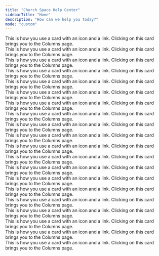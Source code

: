 ```yaml
---
title: "Church Space Help Center"
sidebarTitle: "Home"
description: "How can we help you today?"
mode: "custom"
---
```


<div className="w-full max-w-5xl mx-auto p-6">
  <Columns cols={3}>
    <div className="hidden dark:block">
      <Card
        title="Get Started"
        href="/getting-started"
        img="/images/get-started.png"
        className="hidden dark:block"
      >
        This is how you use a card with an icon and a link. Clicking on this
        card brings you to the Columns page.
      </Card>
    </div>
    <div className="hidden dark:block">
      <Card
        title="Switch from Mailchimp"
        href="/switch/from-mailchimp"
        img="/images/switch.png"
      >
        This is how you use a card with an icon and a link. Clicking on this
        card brings you to the Columns page.
      </Card>
    </div>
    <div className="hidden dark:block">
      <Card
        title="Planning Center Integration"
        href="/integrations/pco"
        img="/images/pco.png"
      >
        This is how you use a card with an icon and a link. Clicking on this
        card brings you to the Columns page.
      </Card>
    </div>
    <div className="hidden dark:block">
      <Card
        title="Your Account"
        href="/account/overview"
        img="/images/account.png"
      >
        This is how you use a card with an icon and a link. Clicking on this
        card brings you to the Columns page.
      </Card>
    </div>
    <div className="hidden dark:block">
      <Card title="Emails" href="/emails/overview" img="/images/email.png">
        This is how you use a card with an icon and a link. Clicking on this
        card brings you to the Columns page.
      </Card>
    </div>
    <div className="hidden dark:block">
      <Card title="Links" href="/links/overview" img="/images/links.png">
        This is how you use a card with an icon and a link. Clicking on this
        card brings you to the Columns page.
      </Card>
    </div>
    <div className="hidden dark:block">
      <Card
        title="Organization"
        href="/organization/overview"
        img="/images/organization.png"
      >
        This is how you use a card with an icon and a link. Clicking on this
        card brings you to the Columns page.
      </Card>
    </div>
    <div className="hidden dark:block">
      <Card title="Billing" href="/billing/overview" img="/images/billing.png">
        This is how you use a card with an icon and a link. Clicking on this
        card brings you to the Columns page.
      </Card>
    </div>
    <div className="hidden dark:block">
      <Card title="People" href="/people/overview" img="/images/people.png">
        This is how you use a card with an icon and a link. Clicking on this
        card brings you to the Columns page.
      </Card>
    </div>
    <div className="hidden dark:block">
      <Card
        title="Domains"
        href="/domains"
        img="/images/domains.png"
        className="hidden dark:block"
      >
        This is how you use a card with an icon and a link. Clicking on this
        card brings you to the Columns page.
      </Card>
    </div>
    <div className="block dark:hidden">
      <Card
        title="Get Started"
        href="/getting-started"
        img="/images/get-started-light.png"
        className="hidden dark:block"
      >
        This is how you use a card with an icon and a link. Clicking on this
        card brings you to the Columns page.
      </Card>
    </div>
    <div className="block dark:hidden">
      <Card
        title="Switch from Mailchimp"
        href="/switch/from-mailchimp"
        img="/images/switch-light.png"
      >
        This is how you use a card with an icon and a link. Clicking on this
        card brings you to the Columns page.
      </Card>
    </div>
    <div className="block dark:hidden">
      <Card
        title="Planning Center Integration"
        href="/integrations/pco"
        img="/images/pco-light.png"
      >
        This is how you use a card with an icon and a link. Clicking on this
        card brings you to the Columns page.
      </Card>
    </div>
    <div className="block dark:hidden">
      <Card
        title="Your Account"
        href="/account/overview"
        img="/images/account-light.png"
      >
        This is how you use a card with an icon and a link. Clicking on this
        card brings you to the Columns page.
      </Card>
    </div>
    <div className="block dark:hidden">
      <Card
        title="Emails"
        href="/emails/overview"
        img="/images/email-light.png"
      >
        This is how you use a card with an icon and a link. Clicking on this
        card brings you to the Columns page.
      </Card>
    </div>
    <div className="block dark:hidden">
      <Card title="Links" href="/links/overview" img="/images/links-light.png">
        This is how you use a card with an icon and a link. Clicking on this
        card brings you to the Columns page.
      </Card>
    </div>
    <div className="block dark:hidden">
      <Card
        title="Organization"
        href="/organization/overview"
        img="/images/organization-light.png"
      >
        This is how you use a card with an icon and a link. Clicking on this
        card brings you to the Columns page.
      </Card>
    </div>
    <div className="block dark:hidden">
      <Card
        title="Billing"
        href="/billing/overview"
        img="/images/billing-light.png"
      >
        This is how you use a card with an icon and a link. Clicking on this
        card brings you to the Columns page.
      </Card>
    </div>
    <div className="block dark:hidden">
      <Card
        title="People"
        href="/people/overview"
        img="/images/people-light.png"
      >
        This is how you use a card with an icon and a link. Clicking on this
        card brings you to the Columns page.
      </Card>
    </div>
    <div className="block dark:hidden">
      <Card title="Domains" href="/domains" img="/images/domains-light.png">
        This is how you use a card with an icon and a link. Clicking on this
        card brings you to the Columns page.
      </Card>
    </div>
  </Columns>
</div>
